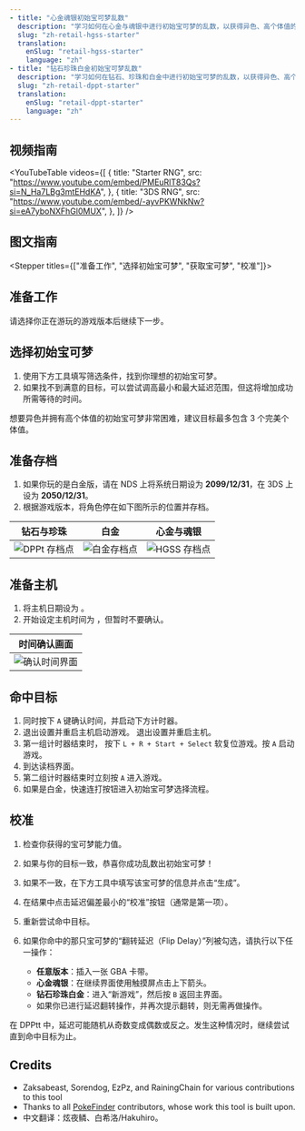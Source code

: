 ```yaml
---
- title: "心金魂银初始宝可梦乱数"
  description: "学习如何在心金与魂银中进行初始宝可梦的乱数，以获得异色、高个体值的宝可梦。"
  slug: "zh-retail-hgss-starter"
  translation:
    enSlug: "retail-hgss-starter"
    language: "zh"
- title: "钻石珍珠白金初始宝可梦乱数"
  description: "学习如何在钻石、珍珠和白金中进行初始宝可梦的乱数，以获得异色、高个体值的宝可梦。"
  slug: "zh-retail-dppt-starter"
  translation:
    enSlug: "retail-dppt-starter"
    language: "zh"
---
```


## 视频指南

<YouTubeTable
  videos={[
    {
      title: "Starter RNG",
      src: "https://www.youtube.com/embed/PMEuRlT83Qs?si=N_Ha7LBg3mtEHdKA",
    },
    {
      title: "3DS RNG",
      src: "https://www.youtube.com/embed/-ayvPKWNkNw?si=eA7yboNXFhGl0MUX",
    },
  ]}
/>

## 图文指南

<Alert
showIcon
type="info"
message="本指南为交互式，会根据你的设置动态更新步骤！"
/>

<Stepper titles={["准备工作", "选择初始宝可梦", "获取宝可梦", "校准"]}>

<Step step={0}>

## 准备工作

请选择你正在游玩的游戏版本后继续下一步。

<Starter4ShowIf game="Platinum">

<Alert
showIcon
type="info"
message="白金是最难乱数的版本，并可能存在稳定性问题！"
/>

</Starter4ShowIf>

<Starter4Setup />

</Step>

<Step step={1}>

## 选择初始宝可梦

1. 使用下方工具填写筛选条件，找到你理想的初始宝可梦。
2. 如果找不到满意的目标，可以尝试调高最小和最大延迟范围，但这将增加成功所需等待的时间。

想要异色并拥有高个体值的初始宝可梦非常困难，建议目标最多包含 3 个完美个体值。

<PickStarter4 />

</Step>

<Step step={2}>

## 准备存档

1. 如果你玩的是白金版，请在 NDS 上将系统日期设为 **2099/12/31**，在 3DS 上设为 **2050/12/31**。
2. 根据游戏版本，将角色停在如下图所示的位置并存档。

| 钻石与珍珠                                                               | 白金                                                                 | 心金与魂银                                                               |
| ----------------------------- | ------------------------------------ | ------------------------------- |
| ![DPPt 存档点](/images/Diamond-Pearl-Platinum/Starter/dpp-starter.webp) | ![白金存档点](/images/Diamond-Pearl-Platinum/Starter/plat-starter.webp) | ![HGSS 存档点](/images/HeartGold-SoulSilver/Starter/hgss-starter.webp) |

## 准备主机

1. 将主机日期设为 **<Starter4ConsoleSetDateString format="date" />**。
2. 开始设定主机时间为 **<Starter4ConsoleSetDateString format="time" />**，但暂时不要确认。

| 时间确认画面                                                    |
| ----------------------------- |
| ![确认时间界面](/images/HeartGold-SoulSilver/SetTimeScreen.jpg) |

## 命中目标

<Starter4ShowIf is3ds>
  <Metronome3dsNotice />
</Starter4ShowIf>

1. 同时按下 `A` 键确认时间，并启动下方计时器。
2. <Starter4ShowIf is3ds>
     退出设置并重启主机启动游戏。
   </Starter4ShowIf>
   <Starter4ShowIf is3ds={false}>
     退出设置并重启主机。
   </Starter4ShowIf>
3. 第一组计时器结束时， <Starter4ShowIf is3ds>按下 `L + R + Start + Select` 软复位游戏。</Starter4ShowIf><Starter4ShowIf is3ds={false}>按 `A` 启动游戏。</Starter4ShowIf>
4. 到达读档界面。
5. 第二组计时器结束时立刻按 `A` 进入游戏。
6. 如果是白金，快速连打按钮进入初始宝可梦选择流程。

<GetStarter4 />

</Step>

<Step step={3}>

## 校准

1. 检查你获得的宝可梦能力值。
2. 如果与你的目标一致，恭喜你成功乱数出初始宝可梦！
3. 如果不一致，在下方工具中填写该宝可梦的信息并点击“生成”。
4. 在结果中点击延迟偏差最小的“校准”按钮（通常是第一项）。
5. 重新尝试命中目标。
6. 如果你命中的那只宝可梦的“翻转延迟（Flip Delay）”列被勾选，请执行以下任一操作：

   - **任意版本**：插入一张 GBA 卡带。
   - **心金魂银**：在继续界面使用触摸屏点击上下箭头。
   - **钻石珍珠白金**：进入“新游戏”，然后按 `B` 返回主界面。
   - 如果你已进行延迟翻转操作，并再次提示翻转，则无需再做操作。

在 DPPtt 中，延迟可能随机从奇数变成偶数或反之。发生这种情况时，继续尝试直到命中目标为止。

<CalibrateStarter4 />

</Step>

</Stepper>

## Credits

- Zaksabeast, Sorendog, EzPz, and RainingChain for various contributions to this tool
- Thanks to all [PokeFinder](https://github.com/Admiral-Fish/PokeFinder) contributors, whose work this tool is built upon.
- 中文翻译：炫夜鳞、白希洛/Hakuhiro。